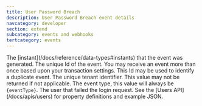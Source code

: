 ```yaml
---
title: User Password Breach
description: User Password Breach event details
navcategory: developer
section: extend
subcategory: events and webhooks
tertcategory: events
---
```



<Event description="This event is generated when Reactor detects a user is using a vulnerable, or breached password. This event will only occur during login when the Tenant is not configured to require the user to change their password. All other breached password detections will occur during password validation and because the user will not be allowed to use the password."
       edition="premium"
       eventType={eventType}
       name="User Password Breach"
       scope="tenant"
       transactional="true"
       version="1.15.0"/>

<EventBody eventType={eventType}
           sinceThreatDetection="1.30.0"
           sinceIpAddress="1.27.0"
           jsonFile="user-password-breach.json">

  <APIField slot="leading-fields" name="event.createInstant" type="Long">
    The [instant](/docs/reference/data-types#instants) that the event was generated.
  </APIField>

  <APIField slot="leading-fields" name="event.id" type="UUID">
    The unique Id of the event. You may receive an event more than once based upon your transaction settings. This Id may be used to identify a duplicate event.
  </APIField>

  <APIField slot="trailing-fields" name="event.tenantId" type="UUID">
    The unique tenant identifier. This value may not be returned if not applicable.
  </APIField>

  <APIField slot="trailing-fields" name="event.type" type="String">
    The event type, this value will always be <code>{eventType}</code>.
  </APIField>

  <APIField slot="trailing-fields" name="event.user" type="Object">
    The user that failed the login request. See the [Users API](/docs/apis/users) for property definitions and example JSON.
  </APIField>

</EventBody>
